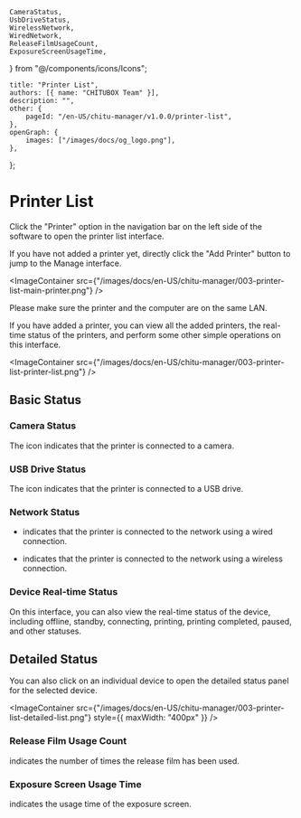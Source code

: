 	CameraStatus,
	UsbDriveStatus,
	WirelessNetwork,
	WiredNetwork,
	ReleaseFilmUsageCount,
	ExposureScreenUsageTime,
} from "@/components/icons/Icons";

	title: "Printer List",
	authors: [{ name: "CHITUBOX Team" }],
	description: "",
	other: {
		pageId: "/en-US/chitu-manager/v1.0.0/printer-list",
	},
	openGraph: {
		images: ["/images/docs/og_logo.png"],
	},
};

# Printer List

Click the "Printer" option in the navigation bar on the left side of the software to open the printer list interface.

If you have not added a printer yet, directly click the "Add Printer" button to jump to the <NextLink href="/en-US/chitu-manager/latest/ui-and-features/add-printers">Manage</NextLink> interface.

<ImageContainer
	src={"/images/docs/en-US/chitu-manager/003-printer-list-main-printer.png"}
/>

<Admonition type="note">
	Please make sure the printer and the computer are on the same LAN.
</Admonition>

If you have added a printer, you can view all the added printers, the real-time status of the printers, and perform some other simple <NextLink href="/en-US/chitu-manager/latest/ui-and-features/operations">operations</NextLink> on this interface.

<ImageContainer
	src={"/images/docs/en-US/chitu-manager/003-printer-list-printer-list.png"}
/>

## Basic Status

### Camera Status

The <CameraStatus /> icon indicates that the printer is connected to a camera.

### USB Drive Status

The <UsbDriveStatus /> icon indicates that the printer is connected to a USB drive.

### Network Status

-   <WiredNetwork /> indicates that the printer is connected to the network
    using a wired connection.

-   <WirelessNetwork /> indicates that the printer is connected to the network
    using a wireless connection.

### Device Real-time Status

On this interface, you can also view the real-time status of the device, including offline, standby, connecting, printing, printing completed, paused, and other statuses.

## Detailed Status

You can also click on an individual device to open the detailed status panel for the selected device.

<ImageContainer
	src={"/images/docs/en-US/chitu-manager/003-printer-list-detailed-list.png"}
	style={{ maxWidth: "400px" }}
/>

### Release Film Usage Count

<ReleaseFilmUsageCount /> indicates the number of times the release film has
been used.

### Exposure Screen Usage Time

<ExposureScreenUsageTime /> indicates the usage time of the exposure screen.

